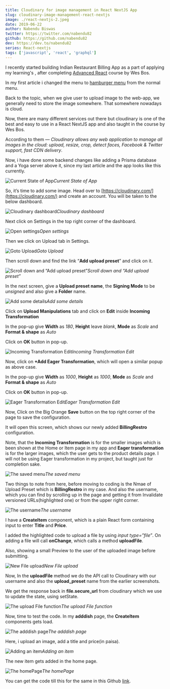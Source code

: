 ```yaml
---
title: Cloudinary for image management in React NextJS App
slug: cloudinary-image-management-react-nextjs
image: ./react-nextjs-2.jpeg
date: 2019-06-22
author: Nabendu Biswas
twitter: https://twitter.com/nabendu82
github: https://github.com/nabendu82
dev: https://dev.to/nabendu82
series: React-nextjs
tags: ['javascript', 'react', 'graphql']
---
```


I recently started building Indian Restaurant Billing App as a part of applying my learning's , after completing [Advanced React](https://advancedreact.com/) course by Wes Bos.

In my first article i changed the menu to [hamburger menu](https://dev.to/nabendu82/creating-a-hamburger-menu-in-react-nextjs-app-1hpb) from the normal menu.

Back to the topic, when we give user to upload image to the web-app, we generally need to store the image somewhere. That somewhere nowadays is cloud.

Now, there are many different services out there but cloudinary is one of the best and easy to use in a React NextJS app and also taught in the course by Wes Bos.

According to them — *Cloudinary allows any web application to manage all images in the cloud: upload, resize, crop, detect faces, Facebook & Twitter support, fast CDN delivery*.

Now, i have done some backend changes like adding a Prisma database and a Yoga server above it, since my last article and the app looks like this currently.

![Current State of App](https://res.cloudinary.com/dxkxvfo2o/image/upload/v1590163938/ReactNextJS/2/1_cbt6i3.png)*Current State of App*

So, it’s time to add some image. Head over to [https://cloudinary.com/](https://cloudinary.com/) and create an account. You will be taken to the below dashboard.

![Cloudinary dashboard](https://res.cloudinary.com/dxkxvfo2o/image/upload/v1590163952/ReactNextJS/2/2_dfr7s5.png)*Cloudinary dashboard*

Next click on Settings in the top right corner of the dashboard.

![Open settings](https://res.cloudinary.com/dxkxvfo2o/image/upload/v1590163939/ReactNextJS/2/3_lzejmh.png)*Open settings*

Then we click on Upload tab in Settings.

![Goto Upload](https://res.cloudinary.com/dxkxvfo2o/image/upload/v1590163939/ReactNextJS/2/4_mzsjzb.png)*Goto Upload*

Then scroll down and find the link “**Add upload preset**” and click on it.

![Scroll down and “Add upload preset”](https://res.cloudinary.com/dxkxvfo2o/image/upload/v1590163939/ReactNextJS/2/5_cnmvmu.png)*Scroll down and “Add upload preset”*

In the next screen, give a **Upload preset name**, the **Signing Mode** to be *unsigned* and also give a **Folder** name.

![Add some details](https://res.cloudinary.com/dxkxvfo2o/image/upload/v1590163935/ReactNextJS/2/6_ilvfh7.png)*Add some details*

Click on **Upload Manipulations** tab and click on **Edit** inside **Incoming Transformation**

In the pop-up give **Width** as *180*, **Height** leave *blank*, **Mode** as *Scale* and **Format & shape** as *Auto*

Click on **OK** button in pop-up.

![Incoming Transformation Edit](https://res.cloudinary.com/dxkxvfo2o/image/upload/v1590163939/ReactNextJS/2/7_zitrvy.png)*Incoming Transformation Edit*

Now, click on **+Add Eager Transformation**, which will open a similar popup as above case.

In the pop-up give **Width** as *1000*, **Height** as *1000*, **Mode** as *Scale* and **Format & shape** as *Auto*

Click on **OK** button in pop-up.

![Eager Transformation Edit](https://res.cloudinary.com/dxkxvfo2o/image/upload/v1590163939/ReactNextJS/2/8_ufevkt.png)*Eager Transformation Edit*

Now, Click on the Big Orange **Save** button on the top right corner of the page to save the configuration.

It will open this screen, which shows our newly added **BillingRestro** configuration.

Note, that the **Incoming Transformation** is for the smaller images which is been shown at the Home or Item page in my app and **Eager transformation** is for the larger images, which the user gets to the product details page. I will not be using Eager transformation in my project, but taught just for completion sake.

![The saved menu](https://res.cloudinary.com/dxkxvfo2o/image/upload/v1590163941/ReactNextJS/2/9_wqr0ba.png)*The saved menu*

Two things to note from here, before moving to coding is the Nmae of Upload Preset which is **BillingRestro** in my case. And also the username, which you can find by scrolling up in the page and getting it from Invalidate versioned URLs(highlighted one) or from the upper right corner.

![The username](https://res.cloudinary.com/dxkxvfo2o/image/upload/v1590163940/ReactNextJS/2/10_ootrwm.png)*The username*

I have a **CreateItem** component, which is a plain React form containing input to enter **Title** and **Price**.

I added the highlighted code to upload a file by using *input type=”file”*. On adding a file will call **onChange**, which calls a method **uploadFile**.

Also, showing a small Preview to the user of the uploaded image before submitting.

![New File upload](https://res.cloudinary.com/dxkxvfo2o/image/upload/v1590163949/ReactNextJS/2/11_ys0k6m.png)*New File upload*

Now, In the **uploadFile** method we do the API call to Cloudinary with our username and also the **upload_preset** name from the earlier screenshots.

We get the response back in **file.secure_url** from cloudinary which we use to update the state, using setState.

![The upload File function](https://res.cloudinary.com/dxkxvfo2o/image/upload/v1590163946/ReactNextJS/2/12_i9v7dt.png)*The upload File function*

Now, time to test the code. In my **adddish** page, the **CreateItem** components gets load.

![The adddish page](https://res.cloudinary.com/dxkxvfo2o/image/upload/v1590163941/ReactNextJS/2/13_h09ltk.png)*The adddish page*

Here, i upload an image, add a title and price(in paisa).

![Adding an item](https://res.cloudinary.com/dxkxvfo2o/image/upload/v1590163946/ReactNextJS/2/14_ltqili.png)*Adding an item*

The new item gets added in the home page.

![The homePage](https://res.cloudinary.com/dxkxvfo2o/image/upload/v1590163952/ReactNextJS/2/15_bphead.png)*The homePage*

You can get the code till this for the same in this Github [link](https://github.com/nabendu82/BillingRestro).
